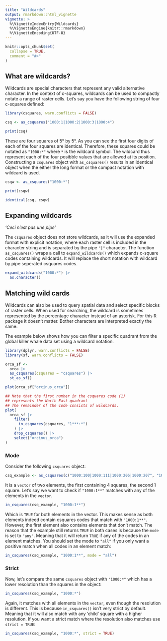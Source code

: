 ---
title: "Wildcards"
output: rmarkdown::html_vignette
vignette: >
  %\VignetteIndexEntry{Wildcards}
  %\VignetteEngine{knitr::rmarkdown}
  %\VignetteEncoding{UTF-8}
---

```{r, include = FALSE}
knitr::opts_chunk$set(
  collapse = TRUE,
  comment = "#>"
)
```

## What are wildcards?

Wildcards are special characters that represent any valid alternative
character. In the context of c-squares, wildcards can be used to compactly
notate a range of raster cells. Let's say you have the following string of four
c-squares defined:

```{r defs}
library(csquares, warn.conflicts = FALSE)

csq <- as_csquares("1000:1|1000:2|1000:3|1000:4")

print(csq)
```

These are four squares of 5&deg; by 5&deg;. As you can see the first four digits
of each of the four squares are identical. Therefore, these squares could be
notated as `"1000:*"` where `*` is the wildcard symbol. The wildcard thus represent
each of the four posibble values that are allowed at its position. Constructing a
`csquares` object with `as_csquares()` results in an identical object when the either
the long format or the compact notation with wildcard is used.

```{r from_wild}
csqw <- as_csquares("1000:*")

print(csqw)

identical(csq, csqw)
```

## Expanding wildcards

*'Ceci n'est pas une pipe'*

The `csquares` object does not store wildcards, as it will use the expanded format
with explicit notation, where each raster cell is included in the character string and
is separated by the pipe `"|"` character. The function `as_csquares()` wraps a
call to `expand_wildcards()` which expands c-square codes containing wildcards. It will
replace the short notation with wildcard by pipe seperated csquares codes.

```{r expand}
expand_wildcards("1000:*") |>
  as.character()
```

## Matching wild cards

Wildcards can also be used to query spatial data and select specific blocks of
raster cells. When used for searching, the wildcard is sometimes represented
by the percentage character instead of an asterisk. For this R package it
doesn't matter. Bother characters are interpreted exactly the same.

The example below shows how you can filter a specific quadrant from the
global killer whale data set using a wildcard notation.

```{r filter}
library(dplyr, warn.conflicts = FALSE)
library(sf, warn.conflicts = FALSE)

orca_sf <-
  orca |>
  as_csquares(csquares = "csquares") |>
  st_as_sf()

plot(orca_sf["orcinus_orca"])

## Note that the first number in the csquares code (1)
## represents the North East quadrant
## The remainder of the code consists of wildcards.
plot(
  orca_sf |>
    filter(
      in_csquares(csquares, "1***:*")
    ) |>
    drop_csquares() |>
    select("orcinus_orca")
)
```

### Mode

Consider the following `csquares` object:

```{r mode}
csq_example <- as_csquares(c("1000:100|1000:111|1000:206|1000:207", "1000:122"))
```

It is a `vector` of two elements, the first containing 4 squares, the second 1 square.
Let's say we want to check if `"1000:1**"` matches with any of the elements in the `vector`.

```{r mode_any}
in_csquares(csq_example, "1000:1**")
```

Which is `TRUE` for both elements in the vector. This makes sense as both elements indeed contain
csquares codes that match with `"1000:1**"`. However, the first element also contains elements that
don't match. The reason that the example still returns `TRUE` in both cases is because the `mode` is
set to `"any"`. Meaning that it will return `TRUE` if any of the codes in an element matches.
You should set the mode to `"all"` if you only want a positive match when all codes in an element match:

```{r mode_all}
in_csquares(csq_example, "1000:1**", mode = "all")
```

### Strict

Now, let's compare the same `csquares` object with `"1000:*"` which has a lower resolution than the
squares in the object:

```{r not_so_strict}
in_csquares(csq_example, "1000:*")
```

Again, it matches with all elements in the `vector`, even though the resolution is different. This
is because `in_csquares()` isn't very strict by default. Meaning that it will also match with any
'child' square with a higher resolution. If you want a strict match where the resolution also matches
use `strict = TRUE`:

```{r strict}
in_csquares(csq_example, "1000:*", strict = TRUE)
```
